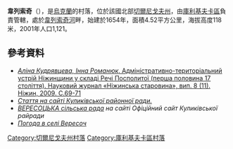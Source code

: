 {{coord|51|18|57|N|31|47|9|E|scale:100000|display=title}}

<!-- 檔案不存在 [[Image:Вересоч_(станція)_DSCN0806.JPG|right]] -->
'''韋列索奇'''（{{lang-uk|Вересоч}}），是[[烏克蘭|烏克蘭]]的村落，位於該國北部[[切爾尼戈夫州|切爾尼戈夫州]]，由[[庫利基夫卡區|庫利基夫卡區]]負責管轄，處於[[韋列索奇河|韋列索奇河]]畔，始建於1654年，面積4.52平方公里，海拔高度118米，2001年人口1,121。

==參考資料==
*[http://archive.nbuv.gov.ua/portal/Soc_Gum/Nizhs/2009_8/11_Kudryavtseva_Romanyuk_08_2009.pdf ''Аліна Кудрявцева, Інна Романюк''. Адміністративно-територіальний устрій Ніжинщини у складі Речі Посполитої (перша половина 17 століття). Науковий журнал «Ніжинська старовина», вип. 8 (11). Ніжин, 2009. С.69-71]{{dead link|date=2018年5月 |bot=InternetArchiveBot |fix-attempted=yes }}
* ''[http://www.kulykivka.org.ua/menu/rayonna_vlada/silrada/03_Veresoch/history/ Стаття на сайті Куликівської районної ради.]''
* ''[http://www.kulykivka.org.ua/ ВЕРЕСОЦЬКА сільська рада] на сайті Офіційний сайт Куликівської райради''  
* ''[http://weather.in.ua/ua/chernigovskaja/3173 Погода в селі Вересоч]''

[[Category:切爾尼戈夫州村落|Category:切爾尼戈夫州村落]]
[[Category:庫利基夫卡區村落|Category:庫利基夫卡區村落]]


{{Chernihiv-geo-stub}}